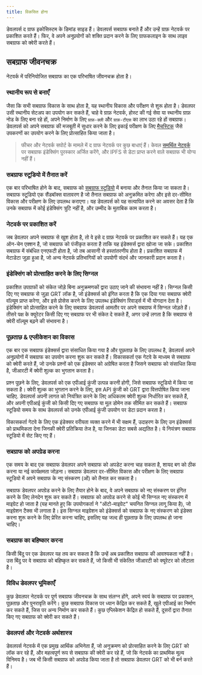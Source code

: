 ```yaml
---
title: विकसित होना
---
```


डेवलपर्स द ग्राफ इकोसिस्टम के डिमांड साइड हैं। डेवलपर्स सबग्राफ बनाते हैं और उन्हें ग्राफ़ नेटवर्क पर प्रकाशित करते हैं। फिर, वे अपने अनुप्रयोगों को शक्ति प्रदान करने के लिए ग्राफकलाइन के साथ लाइव सबग्राफ को क्वेरी करते हैं।

## सबग्राफ जीवनचक्र

नेटवर्क में परिनियोजित सबग्राफ का एक परिभाषित जीवनचक्र होता है।

### स्थानीय रूप से बनाएँ

जैसा कि सभी सबग्राफ विकास के साथ होता है, यह स्थानीय विकास और परीक्षण से शुरू होता है। डेवलपर उसी स्थानीय सेटअप का उपयोग कर सकते हैं, चाहे वे ग्राफ़ नेटवर्क, होस्ट की गई सेवा या स्थानीय ग्राफ़ नोड के लिए बना रहे हों, अपने निर्माण के लिए `ग्राफ़-क्ली` और `ग्राफ़-टीएस` का लाभ उठा रहे हों सबग्राफ। डेवलपर्स को अपने सबग्राफ की मजबूती में सुधार करने के लिए इकाई परीक्षण के लिए [मैचस्टिक](https://github.com/LimeChain/matchstick) जैसे उपकरणों का उपयोग करने के लिए प्रोत्साहित किया जाता है।

> फीचर और नेटवर्क सपोर्ट के मामले में द ग्राफ नेटवर्क पर कुछ बाधाएं हैं। केवल [समर्थित नेटवर्क](/developing/supported-networks) पर सबग्राफ इंडेक्सिंग पुरस्कार अर्जित करेंगे, और IPFS से डेटा प्राप्त करने वाले सबग्राफ भी योग्य नहीं हैं।

### सबग्राफ स्टूडियो में तैनात करें

एक बार परिभाषित होने के बाद, सबग्राफ को [सबग्राफ स्टूडियो](https://thegraph.com/docs/en/deploying/subgraph-studio-faqs/) में बनाया और तैनात किया जा सकता है। सबग्राफ स्टूडियो एक सैंडबॉक्स वातावरण है जो तैनात सबग्राफ को अनुक्रमित करेगा और इसे दर-सीमित विकास और परीक्षण के लिए उपलब्ध कराएगा। यह डेवलपर्स को यह सत्यापित करने का अवसर देता है कि उनके सबग्राफ में कोई इंडेक्सिंग त्रुटि नहीं है, और उम्मीद के मुताबिक काम करता है।

### नेटवर्क पर प्रकाशित करें

जब डेवलपर अपने सबग्राफ से खुश होता है, तो वे इसे द ग्राफ़ नेटवर्क पर प्रकाशित कर सकते हैं। यह एक ऑन-चेन एक्शन है, जो सबग्राफ को पंजीकृत करता है ताकि यह इंडेक्सर्स द्वारा खोजा जा सके। प्रकाशित सबग्राफ में संबंधित एनएफटी होता है, जो तब आसानी से हस्तांतरणीय होता है। प्रकाशित सबग्राफ में मेटाडेटा जुड़ा हुआ है, जो अन्य नेटवर्क प्रतिभागियों को उपयोगी संदर्भ और जानकारी प्रदान करता है।

### इंडेक्सिंग को प्रोत्साहित करने के लिए सिग्नल

प्रकाशित उपग्राफों को संकेत जोड़े बिना अनुक्रमणकों द्वारा उठाए जाने की संभावना नहीं है। सिग्नल किसी दिए गए सबग्राफ से जुड़ा GRT लॉक है, जो इंडेक्सर्स को इंगित करता है कि एक दिया गया सबग्राफ क्वेरी वॉल्यूम प्राप्त करेगा, और इसे प्रोसेस करने के लिए उपलब्ध इंडेक्सिंग रिवार्ड्स में भी योगदान देता है। इंडेक्सिंग को प्रोत्साहित करने के लिए सबग्राफ डेवलपर्स आमतौर पर अपने सबग्राफ में सिग्नल जोड़ते हैं। तीसरे पक्ष के क्यूरेटर किसी दिए गए सबग्राफ पर भी संकेत दे सकते हैं, अगर उन्हें लगता है कि सबग्राफ से क्वेरी वॉल्यूम बढ़ने की संभावना है।

### पूछताछ & एप्लीकेशन का विकास

एक बार एक सबग्राफ इंडेक्सर्स द्वारा संसाधित किया गया है और पूछताछ के लिए उपलब्ध है, डेवलपर्स अपने अनुप्रयोगों में सबग्राफ का उपयोग करना शुरू कर सकते हैं। विकासकर्ता एक गेटवे के माध्यम से सबग्राफ को क्वेरी करते हैं, जो उनके प्रश्नों को एक इंडेक्सर को अग्रेषित करता है जिसने सबग्राफ को संसाधित किया है, जीआरटी में क्वेरी शुल्क का भुगतान करता है।

प्रश्न पूछने के लिए, डेवलपर्स को एक एपीआई कुंजी उत्पन्न करनी होगी, जिसे सबग्राफ स्टूडियो में किया जा सकता है। क्वेरी शुल्क का भुगतान करने के लिए, इस API कुंजी को GRT द्वारा वित्तपोषित किया जाना चाहिए. डेवलपर्स अपनी लागत को नियंत्रित करने के लिए अधिकतम क्वेरी शुल्क निर्धारित कर सकते हैं, और अपनी एपीआई कुंजी को किसी दिए गए सबग्राफ या मूल डोमेन तक सीमित कर सकते हैं। सबग्राफ स्टूडियो समय के साथ डेवलपर्स को उनके एपीआई कुंजी उपयोग पर डेटा प्रदान करता है।

विकासकर्ता गेटवे के लिए एक इंडेक्सर वरीयता व्यक्त करने में भी सक्षम हैं, उदाहरण के लिए उन इंडेक्सर्स को प्राथमिकता देना जिनकी क्वेरी प्रतिक्रिया तेज है, या जिनका डेटा सबसे अद्यतित है। ये नियंत्रण सबग्राफ स्टूडियो में सेट किए गए हैं।

### सबग्राफ को अपग्रेड करना

एक समय के बाद एक सबग्राफ डेवलपर अपने सबग्राफ को अपडेट करना चाह सकता है, शायद बग को ठीक करना या नई कार्यक्षमता जोड़ना। सबग्राफ डेवलपर दर-सीमित विकास और परीक्षण के लिए सबग्राफ स्टूडियो में अपने सबग्राफ के नए संस्करण (ओं) को तैनात कर सकता है।

सबग्राफ डेवलपर अपग्रेड करने के लिए तैयार होने के बाद, वे अपने सबग्राफ को नए संस्करण पर इंगित करने के लिए लेनदेन शुरू कर सकते हैं। सबग्राफ को अपग्रेड करने से कोई भी सिग्नल नए संस्करण में माइग्रेट हो जाता है (यह मानते हुए कि उपयोगकर्ता ने "ऑटो-माइग्रेट" चयनित सिग्नल लागू किया है), जो माइग्रेशन टैक्स भी लगाता है। इस सिग्नल माइग्रेशन को इंडेक्सर्स को सबग्राफ के नए संस्करण को इंडेक्स करना शुरू करने के लिए प्रेरित करना चाहिए, इसलिए यह जल्द ही पूछताछ के लिए उपलब्ध हो जाना चाहिए।

### सबग्राफ का बहिष्कार करना

किसी बिंदु पर एक डेवलपर यह तय कर सकता है कि उन्हें अब प्रकाशित सबग्राफ की आवश्यकता नहीं है। उस बिंदु पर वे सबग्राफ को बहिष्कृत कर सकते हैं, जो किसी भी संकेतित जीआरटी को क्यूरेटर को लौटाता है।

### विविध डेवलपर भूमिकाएँ

कुछ डेवलपर नेटवर्क पर पूर्ण सबग्राफ जीवनचक्र के साथ संलग्न होंगे, अपने स्वयं के सबग्राफ पर प्रकाशन, पूछताछ और पुनरावृति करेंगे। कुछ सबग्राफ विकास पर ध्यान केंद्रित कर सकते हैं, खुले एपीआई का निर्माण कर सकते हैं, जिस पर अन्य निर्माण कर सकते हैं। कुछ एप्लिकेशन केंद्रित हो सकते हैं, दूसरों द्वारा तैनात किए गए सबग्राफ को क्वेरी कर सकते हैं।

### डेवलपर्स और नेटवर्क अर्थशास्त्र

डेवलपर्स नेटवर्क में एक प्रमुख आर्थिक अभिनेता हैं, जो अनुक्रमण को प्रोत्साहित करने के लिए GRT को लॉक कर रहे हैं, और महत्वपूर्ण रूप से सबग्राफ की क्वेरी कर रहे हैं, जो कि नेटवर्क का प्राथमिक मूल्य विनिमय है। जब भी किसी सबग्राफ को अपग्रेड किया जाता है तो सबग्राफ डेवलपर GRT को भी बर्न करते हैं।
